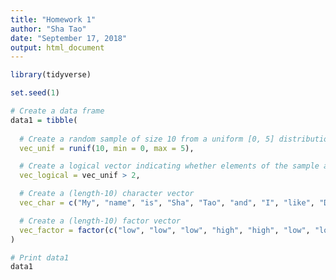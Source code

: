 ```yaml
---
title: "Homework 1"
author: "Sha Tao"
date: "September 17, 2018"
output: html_document
---
```


```r
library(tidyverse)
```

```r

set.seed(1)

# Create a data frame
data1 = tibble(
  
  # Create a random sample of size 10 from a uniform [0, 5] distribution
  vec_unif = runif(10, min = 0, max = 5),

  # Create a logical vector indicating whether elements of the sample are greater than 2
  vec_logical = vec_unif > 2,

  # Create a (length-10) character vector
  vec_char = c("My", "name", "is", "Sha", "Tao", "and", "I", "like", "Data", "Science"),

  # Create a (length-10) factor vector
  vec_factor = factor(c("low", "low", "low", "high", "high", "low", "low", "low", "high", "high"))
)

# Print data1
data1

```